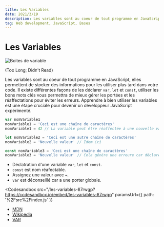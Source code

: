```yaml
---
title: Les Variables
date: 2021/3/19
description: Les variables sont au coeur de tout programme en JavaScript, elles permettent de...
tag: Web development, JavaScript, Bases
---
```



# Les Variables

<Img src="/images/posts/variables.png" alt="Boites de variable"></Img>

<TitleSection title="TLDR">(Too Long; Didn't Read)</TitleSection>

Les variables sont au coeur de tout programme en JavaScript, elles permettent de stocker des informations pour les utiliser plus tard dans votre code.
Il existe différentes façons de les déclarer `var`, `let` et `const`, utiliser les bons mots clés vous permettra de mieux gérer les portées et les réaffectations pour éviter les erreurs.
Apprendre à bien utiliser les variables est une étape cruciale pour devenir un développeur JavaScript expérimenté.

```javascript
var nomVariable1
nomVariable1 = 'Ceci est une chaîne de caractères'
nomVariable1 = 42 // La variable peut être réaffectée à une nouvelle valeur

let nomVariable2 = 'Ceci est une autre chaîne de caractères'
nomVariable2 = 'Nouvelle valeur' // Idem ici

const nomVariable3 = 'Ceci est une chaîne de caractères'
nomVariable3 = 'Nouvelle valeur' // Cela génére une erreure car déclaré avec const
```

<TitleSection title="Résumé"></TitleSection>

- Déclatration d'une variable `var`, `let` et `const`.
- `const` est nom réafectable.
- Assignez une valeur avec `=`.
- `var` est déconseillé car a une porter globale.

<TitleSection title="Exercice"></TitleSection>

<Codesandbox
  src="/les-variables-87rwgp?https://codesandbox.io/embed/les-variables-87rwgp"
  paramsUrl={{ path: '%2Fsrc%2Findex.js' }}
></Codesandbox>

<TitleSection title="Pour approfondire"></TitleSection>

- [MDN](https://developer.mozilla.org/fr/docs/Learn/JavaScript/First_steps/Variables)
- [Wikipedia](<https://fr.wikipedia.org/wiki/Variable_(informatique)>)
- [VAR](https://developer.mozilla.org/fr/docs/Web/JavaScript/Reference/Statements/var)
